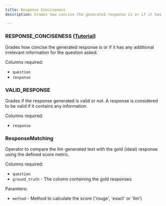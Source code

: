 ```yaml
---
title: Response Conciseness
description: Grades how concise the generated response is or if it has any additional irrelevant information for the question asked.

---
```


### RESPONSE_CONCISENESS  ([Tutorial](https://github.com/uptrain-ai/uptrain/blob/main/examples/checks/response_quality/conciseness.ipynb))

Grades how concise the generated response is or if it has any additional irrelevant information for the question asked.

Columns required:
- `question`
- `response`


### VALID_RESPONSE

Grades if the response generated is valid or not. A response is considered to be valid if it contains any information.

Columns required:
- `response`


### ResponseMatching

Operator to compare the llm-generated text with the gold (ideal) response using the defined score metric.

Columns required:
- `question`
- `ground_truth` - The column containing the gold responses

Paramters:
- `method` - Method to calculate the score ('rouge', 'exact' or 'llm')
